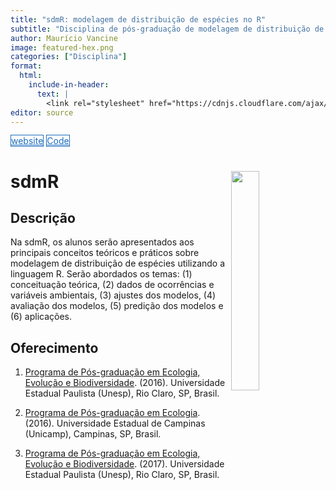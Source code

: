 ```yaml
---
title: "sdmR: modelagem de distribuição de espécies no R"
subtitle: "Disciplina de pós-graduação de modelagem de distribuição de espécies através da linaguagem R."
author: Maurício Vancine
image: featured-hex.png
categories: ["Disciplina"]
format:
  html:
    include-in-header: 
      text: |
        <link rel="stylesheet" href="https://cdnjs.cloudflare.com/ajax/libs/font-awesome/6.5.0/css/all.min.css">
editor: source
---
```


<div class="mt-4 d-flex flex-row flex-wrap gap-1 justify-content-left justify-content-sm-start" role="group" aria-label="Links">
  <a href="https://geor-course.netlify.app" class="btn btn-custom text-capitalize" target="_blank"><i class="fas fa-link me-1"></i>website</a>
  <a href="https://github.com/geor-course" class="btn btn-custom text-capitalize" target="_blank"><i class="fab fa-github me-1"></i>Code</a>
</div>

<style>
  .btn-custom {
    background-color: white;
    border: 1px solid #1c6cbe; /* Borda azul */
    color: #1c6cbe; /* Texto azul */
    transition: background-color 0.3s, color 0.3s;
  }
  .btn-custom:hover {
    background-color: #1c6cbe; /* Cor de fundo azul ao passar o mouse */
    color: white; /* Texto branco */
  }
</style>

# **sdmR** <img src="featured-hex.png" align="right" width="30%" min-width="120px"/>

## Descrição

Na sdmR, os alunos serão apresentados aos principais conceitos teóricos e práticos sobre modelagem de distribuição de espécies utilizando a linguagem R. Serão abordados os temas: (1) conceituação teórica, (2) dados de ocorrências e variáveis ambientais, (3) ajustes dos modelos, (4) avaliação dos modelos, (5) predição dos modelos e (6) aplicações.

## Oferecimento

1.  [Programa de Pós-graduação em Ecologia, Evolução e Biodiversidade](https://ib.rc.unesp.br/#!/pos-graduacao/secao-tecnica-de-pos/programas/ecologia-e-biodiversidade/apresentacao-novo/). (2016). Universidade Estadual Paulista (Unesp), Rio Claro, SP, Brasil.

1.  [Programa de Pós-graduação em Ecologia](https://www.ib.unicamp.br/pos_ecologia/). (2016). Universidade Estadual de Campinas (Unicamp), Campinas, SP, Brasil.

1.  [Programa de Pós-graduação em Ecologia, Evolução e Biodiversidade](https://ib.rc.unesp.br/#!/pos-graduacao/secao-tecnica-de-pos/programas/ecologia-e-biodiversidade/apresentacao-novo/). (2017). Universidade Estadual Paulista (Unesp), Rio Claro, SP, Brasil.
